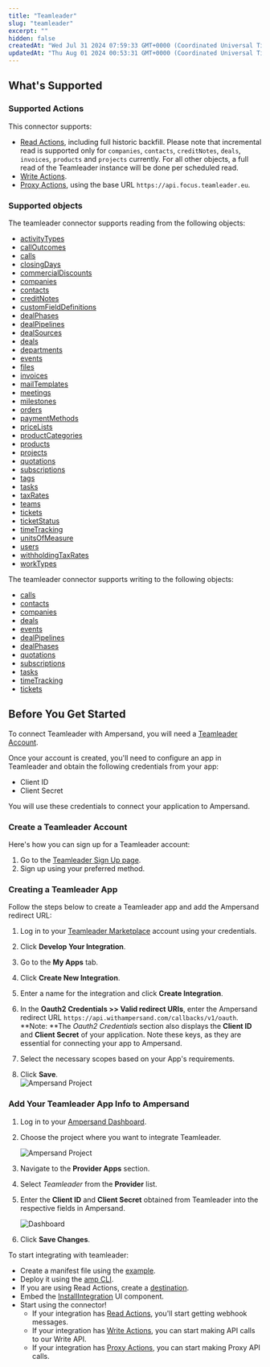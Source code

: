 ```yaml
---
title: "Teamleader"
slug: "teamleader"
excerpt: ""
hidden: false
createdAt: "Wed Jul 31 2024 07:59:33 GMT+0000 (Coordinated Universal Time)"
updatedAt: "Thu Aug 01 2024 00:53:31 GMT+0000 (Coordinated Universal Time)"
---
```

## What's Supported

### Supported Actions

This connector supports:
- [Read Actions](/read-actions), including full historic backfill. Please note that incremental read is supported only for `companies`, `contacts`, `creditNotes`, `deals`, `invoices`, `products` and `projects` currently. For all other objects, a full read of the Teamleader instance will be done per scheduled read.
- [Write Actions](/write-actions).
- [Proxy Actions](/proxy-actions), using the base URL `https://api.focus.teamleader.eu`.



### Supported objects
The teamleader connector supports reading from the following objects:
- [activityTypes](https://developer.focus.teamleader.eu/docs/api/activity-types-list)
- [callOutcomes](https://developer.focus.teamleader.eu/docs/api/call-outcomes-list)
- [calls](https://developer.focus.teamleader.eu/docs/api/calls-list)
- [closingDays](https://developer.focus.teamleader.eu/docs/api/closing-days-list)
- [commercialDiscounts](https://developer.focus.teamleader.eu/docs/api/commercial-discounts-list)
- [companies](https://developer.focus.teamleader.eu/docs/api/companies-list)
- [contacts](https://developer.focus.teamleader.eu/docs/api/contacts-list)
- [creditNotes](https://developer.focus.teamleader.eu/docs/api/credit-notes-list)
- [customFieldDefinitions](https://developer.focus.teamleader.eu/docs/api/custom-field-definitions-list)
- [dealPhases](https://developer.focus.teamleader.eu/docs/api/deal-phases-list)
- [dealPipelines](https://developer.focus.teamleader.eu/docs/api/deal-pipelines-list)
- [dealSources](https://developer.focus.teamleader.eu/docs/api/deal-sources-list)
- [deals](https://developer.focus.teamleader.eu/docs/api/deals-list)
- [departments](https://developer.focus.teamleader.eu/docs/api/departments-list)
- [events](https://developer.focus.teamleader.eu/docs/api/events-list)
- [files](https://developer.focus.teamleader.eu/docs/api/files-list)
- [invoices](https://developer.focus.teamleader.eu/docs/api/invoices-list)
- [mailTemplates](https://developer.focus.teamleader.eu/docs/api/mail-templates-list)
- [meetings](https://developer.focus.teamleader.eu/docs/api/meetings-list)
- [milestones](https://developer.focus.teamleader.eu/docs/api/milestones-list)
- [orders](https://developer.focus.teamleader.eu/docs/api/orders-list)
- [paymentMethods](https://developer.focus.teamleader.eu/docs/api/payment-methods-list)
- [priceLists](https://developer.focus.teamleader.eu/docs/api/price-lists-list)
- [productCategories](https://developer.focus.teamleader.eu/docs/api/product-categories-list)
- [products](https://developer.focus.teamleader.eu/docs/api/products-list)
- [projects](https://developer.focus.teamleader.eu/docs/api/projects-list)
- [quotations](https://developer.focus.teamleader.eu/docs/api/quotations-list)
- [subscriptions](https://developer.focus.teamleader.eu/docs/api/subscriptions-list)
- [tags](https://developer.focus.teamleader.eu/docs/api/tags-list)
- [tasks](https://developer.focus.teamleader.eu/docs/api/tasks-list)
- [taxRates](https://developer.focus.teamleader.eu/docs/api/tax-rates-list)
- [teams](https://developer.focus.teamleader.eu/docs/api/teams-list)
- [tickets](https://developer.focus.teamleader.eu/docs/api/tickets-list)
- [ticketStatus](https://developer.focus.teamleader.eu/docs/api/ticket-status-list)
- [timeTracking](https://developer.focus.teamleader.eu/docs/api/time-tracking-list)
- [unitsOfMeasure](https://developer.focus.teamleader.eu/docs/api/units-of-measure-list)
- [users](https://developer.focus.teamleader.eu/docs/api/users-list)
- [withholdingTaxRates](https://developer.focus.teamleader.eu/docs/api/withholding-tax-rates-list)
- [workTypes](https://developer.focus.teamleader.eu/docs/api/work-types-list)


The teamleader connector supports writing to the following objects:
- [calls](https://developer.focus.teamleader.eu/docs/api/calls-add)
- [contacts](https://developer.focus.teamleader.eu/docs/api/contacts-add)
- [companies](https://developer.focus.teamleader.eu/docs/api/companies-add)
- [deals](https://developer.focus.teamleader.eu/docs/api/deals-create)
- [events](https://developer.focus.teamleader.eu/docs/api/events-create)
- [dealPipelines](https://developer.focus.teamleader.eu/docs/api/deal-pipelines-create)
- [dealPhases](https://developer.focus.teamleader.eu/docs/api/deal-phases-create)
- [quotations](https://developer.focus.teamleader.eu/docs/api/quotations-create)
- [subscriptions](https://developer.focus.teamleader.eu/docs/api/subscriptions-create)
- [tasks](https://developer.focus.teamleader.eu/docs/api/tasks-create)
- [timeTracking](https://developer.focus.teamleader.eu/docs/api/time-tracking-add)
- [tickets](https://developer.focus.teamleader.eu/docs/api/tickets-create)


## Before You Get Started

To connect Teamleader with Ampersand, you will need a [Teamleader Account](https://www.teamleader.eu/).

Once your account is created, you'll need to configure an app in Teamleader and obtain the following credentials from your app:

- Client ID
- Client Secret

You will use these credentials to connect your application to Ampersand.

### Create a Teamleader Account

Here's how you can sign up for a Teamleader account:

1. Go to the [Teamleader Sign Up page](https://signup.focus.teamleader.eu/?_gl=1*9qfeak*_gcl_au*Mjc4MzM1MzY4LjE3MjI0MTA5MDU.).
2. Sign up using your preferred method.

### Creating a Teamleader App

Follow the steps below to create a Teamleader app and add the Ampersand redirect URL:

1. Log in to your [Teamleader Marketplace](https://marketplace.teamleader.eu/eu/en/build) account using your credentials.

2. Click **Develop Your Integration**.

3. Go to the **My Apps** tab.

4. Click **Create New Integration**.

5. Enter a name for the integration and click **Create Integration**.

6. In the **Oauth2 Credentials >> Valid redirect URIs**, enter the Ampersand redirect URL `https://api.withampersand.com/callbacks/v1/oauth`.  
   **Note: **The _Oauth2 Credentials_ section also displays the **Client ID** and **Client Secret** of your application. Note these keys, as they are essential for connecting your app to Ampersand.

7. Select the necessary scopes based on your App's requirements.

8. Click **Save**.  
   ![Ampersand Project](/images/provider-guides/baf288c-teamleader1.gif)

### Add Your Teamleader App Info to Ampersand

1. Log in to your [Ampersand Dashboard](https://dashboard.withampersand.com).

2. Choose the project where you want to integrate Teamleader.

   ![Ampersand Project](/images/provider-guides/dd47b7a-Ampersand.png)

3. Navigate to the **Provider Apps** section.

4. Select _Teamleader_ from the **Provider** list.

5. Enter the **Client ID** and **Client Secret** obtained from Teamleader into the respective fields in Ampersand.

   ![Dashboard](/images/provider-guides/e8a7d90-teamleader2.gif)

6. Click **Save Changes**.

To start integrating with teamleader:
- Create a manifest file using the [example](https://github.com/amp-labs/samples/blob/main/teamleader/amp.yml).
- Deploy it using the [amp CLI](/cli/overview).
- If you are using Read Actions, create a [destination](/destinations).
- Embed the [InstallIntegration](/embeddable-ui-components#install-integration) UI component.
- Start using the connector!
   - If your integration has [Read Actions](/read-actions), you'll start getting webhook messages.
   - If your integration has [Write Actions](/write-actions), you can start making API calls to our Write API.
   - If your integration has [Proxy Actions](/proxy-actions), you can start making Proxy API calls.
